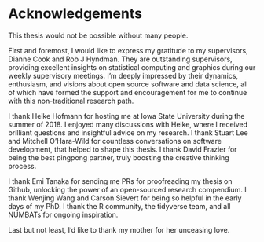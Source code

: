 # Acknowledgements {-}

This thesis would not be possible without many people.

First and foremost, I would like to express my gratitude to my supervisors, Dianne Cook and Rob J Hyndman. They are outstanding supervisors, providing excellent insights on statistical computing and graphics during our weekly supervisory meetings. I'm deeply impressed by their dynamics, enthusiasm, and visions about open source software and data science, all of which have formed the support and encouragement for me to continue with this non-traditional research path.

I thank Heike Hofmann for hosting me at Iowa State University during the summer of 2018. I enjoyed many discussions with Heike, where I received brilliant questions and insightful advice on my research. I thank Stuart Lee and Mitchell O'Hara-Wild for countless conversations on software development, that helped to shape this thesis. I thank David Frazier for being the best pingpong partner, truly boosting the creative thinking process.

I thank Emi Tanaka for sending me PRs for proofreading my thesis on Github, unlocking the power of an open-sourced research compendium. I thank Wenjing Wang and Carson Sievert for being so helpful in the early days of my PhD. I thank the R community, the tidyverse team, and all NUMBATs for ongoing inspiration.

Last but not least, I'd like to thank my mother for her unceasing love.
